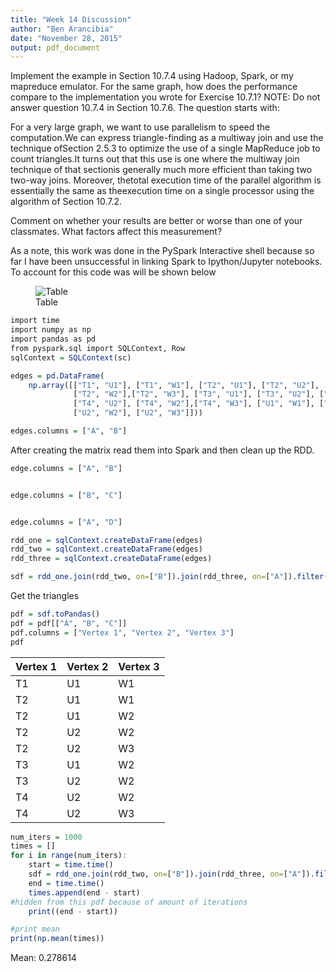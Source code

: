 ```yaml
---
title: "Week 14 Discussion"
author: "Ben Arancibia"
date: "November 28, 2015"
output: pdf_document
---
```



Implement the example in Section 10.7.4 using Hadoop, Spark, or my mapreduce emulator. For the same graph, how does the performance compare to the implementation you wrote for Exercise 10.7.1? NOTE: Do not answer question 10.7.4 in Section 10.7.6. The question starts with:

For a very large graph, we want to use parallelism to speed the computation.We can express triangle-finding as a multiway join and use the technique ofSection 2.5.3 to optimize the use of a single MapReduce job to count triangles.It turns out that this use is one where the multiway join technique of that sectionis generally much more efficient than taking two two-way joins. Moreover, thetotal execution time of the parallel algorithm is essentially the same as theexecution time on a single processor using the algorithm of Section 10.7.2.

Comment on whether your results are better or worse than one of your classmates. What factors affect this measurement?

As a note, this work was done in the PySpark Interactive shell because so far I have been unsuccessful in linking Spark to Ipython/Jupyter notebooks. To account for this code was will be shown below


![Table](//users/bcarancibia/CUNY_IS_622/week12/spark.png)

```r

import time
import numpy as np
import pandas as pd
from pyspark.sql import SQLContext, Row
sqlContext = SQLContext(sc)

edges = pd.DataFrame(
    np.array([["T1", "U1"], ["T1", "W1"], ["T2", "U1"], ["T2", "U2"], ["T2", "W1"], 
              ["T2", "W2"],["T2", "W3"], ["T3", "U1"], ["T3", "U2"], ["T3", "W2"], 
              ["T4", "U2"], ["T4", "W2"],["T4", "W3"], ["U1", "W1"], ["U1", "W2"], 
              ["U2", "W2"], ["U2", "W3"]]))

edges.columns = ["A", "B"]
```


After creating the matrix read them into Spark and then clean up the RDD.

```r
edge.columns = ["A", "B"]


edge.columns = ["B", "C"]


edge.columns = ["A", "D"]

rdd_one = sqlContext.createDataFrame(edges)
rdd_two = sqlContext.createDataFrame(edges)
rdd_three = sqlContext.createDataFrame(edges)

sdf = rdd_one.join(rdd_two, on=["B"]).join(rdd_three, on=["A"]).filter("C = D")

```
Get the triangles
```r
pdf = sdf.toPandas()
pdf = pdf[["A", "B", "C"]]
pdf.columns = ["Vertex 1", "Vertex 2", "Vertex 3"]
pdf
```


|Vertex 1 | Vertex 2  | Vertex 3|  
|--------|--------|--------|
| T1 | U1 | W1 |
| T2 | U1 | W1 |
| T2 | U1 | W2 |
| T2 | U2 | W2 |
| T2 | U2 | W3 |
| T3 | U1 | W2 |
| T3 | U2 | W2 |
| T4 | U2 | W2 |
| T4 | U2 | W3 |

```r
num_iters = 1000
times = []
for i in range(num_iters):
    start = time.time()
    sdf = rdd_one.join(rdd_two, on=["B"]).join(rdd_three, on=["A"]).filter("C = D")
    end = time.time()
    times.append(end - start)
#hidden from this pdf because of amount of iterations
    print((end - start))

#print mean
print(np.mean(times))
```

Mean: 0.278614
